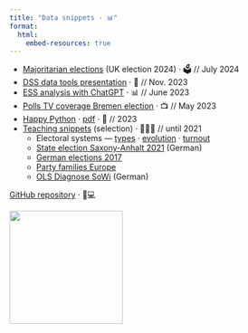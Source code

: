 ```yaml
---
title: "Data snippets · 📊"
format:
  html:
    embed-resources: true
---
```


+ [Majoritarian elections](notebooks/2024_majoritarian-elections.html) (UK election 2024) · 🗳️ // July 2024
+ [DSS data tools presentation](notebooks/2023_dss-data-presentation.html) · 🔭 // Nov. 2023
+ [ESS analysis with ChatGPT](notebooks/2023_chatgpt-ess.nb.html) · 📊 // June 2023
+ [Polls TV coverage Bremen election](notebooks/2023_Bremen-Wahlbefragung.html) · 📺 // May 2023
+ [Happy Python ](notebooks/happy-python.html) · [pdf](notebooks/happy-python.pdf) · 🐍 // 2023
+ [Teaching snippets](https://github.com/hdigital/teaching/) (selection) · 👨🏼‍🏫 // until 2021
  + Electoral systems —
    [types](notebooks/2021_electoral-systems_types.nb.html)
    · [evolution](notebooks/2021_electoral-systems_evolution.nb.html)
    · [turnout](notebooks/2019_maps-turnout.html)
  + [State election Saxony-Anhalt 2021](notebooks/2021_Wahl-Sachsen-Anhalt.nb.html) (German)
  + [German elections 2017](notebooks/2021_German-elections-2017.html)
  + [Party families Europe](notebooks/2019_party-family.html)
  + [OLS Diagnose SoWi](notebooks/2020_OLS-Diagnose-SoWi.nb.html) (German)


[GitHub repository](https://github.com/hdigital/data-snippets) · 📁💻

![](computer-ai.png){width=200}
